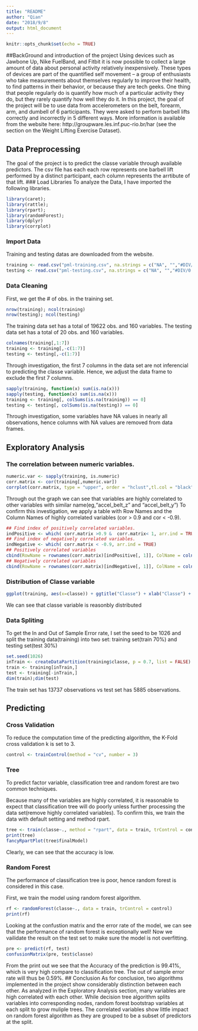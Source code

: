 ```yaml
---
title: "README"
author: "Qian"
date: "2018/9/8"
output: html_document
---
```


```r
knitr::opts_chunk$set(echo = TRUE)
```


##BackGround and introduction of the project
Using devices such as Jawbone Up, Nike FuelBand, and Fitbit it is now possible to collect a large amount of data about personal activity relatively inexpensively. These types of devices are part of the quantified self movement – a group of enthusiasts who take measurements about themselves regularly to improve their health, to find patterns in their behavior, or because they are tech geeks. One thing that people regularly do is quantify how much of a particular activity they do, but they rarely quantify how well they do it. In this project, the goal of the project will be to use data from accelerometers on the belt, forearm, arm, and dumbell of 6 participants. They were asked to perform barbell lifts correctly and incorrectly in 5 different ways. More information is available from the website here: http://groupware.les.inf.puc-rio.br/har (see the section on the Weight Lifting Exercise Dataset).


## Data Preprocessing
The goal of the project is to predict the classe variable through available predictors.
The csv file has each each row represents one barbell lift performed by a distinct participant, each column represents the arrtibute of that lift.
### Load Libraries
To analyze the Data, I have imported the following libraries.
```r
library(caret); 
library(rattle); 
library(rpart); 
library(randomForest);
library(dplyr)
library(corrplot)
```

### Import Data
Training and testing datas are downloaded from the website.
```r
training <- read.csv("pml-training.csv", na.strings = c("NA", "","#DIV/0!"))
testing <- read.csv("pml-testing.csv", na.strings = c("NA", "","#DIV/0!"))
```

### Data Cleaning
First, we get the # of obs. in the training set.
```r
nrow(training); ncol(training)
nrow(testing); ncol(testing)
```

The training data set has a total of 19622 obs. and 160 variables.
The testing data set has a total of 20 obs. and 160 variables. 

```r
colnames(training[,1:7])
training <- training[,-c(1:7)]
testing <- testing[,-c(1:7)]
```

Through investigation, the first 7 columns in the data set are not inferencial to predicting the classe variable.
Hence, we adjust the data frame to exclude the first 7 columns.

```r
sapply(training, function(x) sum(is.na(x)))
sapply(testing, function(x) sum(is.na(x)))
training <- training[, colSums(is.na(training)) == 0]
testing <- testing[, colSums(is.na(testing)) == 0]
```
Through investigation, some variables have NA values in nearly all observations, hence columns with NA values are removed from data frames.

## Exploratory Analysis

### The correlation between numeric variables.

```r
numeric.var <- sapply(training, is.numeric)
corr.matrix <- cor(training[,numeric.var])
corrplot(corr.matrix, type = "upper", order = "hclust",tl.col = "black", tl.srt = 45)
```
Through out the graph we can see that variables are highly correlated to other variables with similar name(eg,"accel_belt_z" and "accel_belt_y")
To confirm this investigation, we apply a table with Row Names and the Column Names of highly correlated variables (cor > 0.9 and cor < -0.9).
```r
## Find index of positively correlated variables.
indPositive <- which( corr.matrix >0.9 &  corr.matrix< 1, arr.ind = TRUE)   
## Find index of negatively correlated variables.
indNegative <- which( corr.matrix < -0.9, arr.ind = TRUE)
## Positively correlated variables
cbind(RowName = rownames(corr.matrix)[indPositive[, 1]], ColName = colnames(corr.matrix)[indPositive[, 2]]) 
## Negatively correlated variables
cbind(RowName = rownames(corr.matrix)[indNegative[, 1]], ColName = colnames(corr.matrix)[indNegative[, 2]])
```
### Distribution of Classe variable 
```r
ggplot(training, aes(x=classe)) + ggtitle("Classe") + xlab("Classe") + geom_bar(aes(y = 100*(..count..)/sum(..count..)), width = 0.5) + ylab("Percentage") + coord_flip() + theme_minimal()
```
We can see that classe variable is reasonbly distributed

### Data Spliting
To get the In and Out of Sample Error rate, I set the seed to be 1026 and split the training data(training) into two set: training set(train 70%) and testing set(test 30%)
```r
set.seed(1026)
inTrain <- createDataPartition(training$classe, p = 0.7, list = FALSE)
train <- training[inTrain,]
test <- training[-inTrain,]
dim(train);dim(test)
```
The train set has 13737 observations vs test set has 5885 observations.

## Predicting

### Cross Validation
To reduce the computation time of the predicting algorithm, the K-Fold cross validation k is set to 3.
```r
control <- trainControl(method = "cv", number = 3)

```

### Tree
To predict factor variable, classification tree and random forest are two common techniques.

Because many of the variables are highly correlated, it is reasonable to expect that classification tree will do poorly unless further processing the data set(remove highly correlated variables). To confirm this, we train the data with default setting and method rpart. 
```r
tree <- train(classe~., method = "rpart", data = train, trControl = control)
print(tree)
fancyRpartPlot(tree$finalModel)
```

Clearly, we can see that the accuracy is low.

### Random Forest
The performance of classification tree is poor, hence random forest is considered in this case.

First, we train the model using random forest algorithm.
```r
rf <- randomForest(classe~., data = train, trControl = control)
print(rf)
```
Looking at the confustion matrix and the error rate of the model, we can see that the performance of random forest is exceptionally well!
Now we vailidate the result on the test set to make sure the model is not overfitting.

```r
pre <- predict(rf, test)
confusionMatrix(pre, test$classe)
```
From the print out we see that the Accuracy of the prediction is 99.41%, which is very high compare to classification tree.
The out of sample error rate will thus be 0.59%.
## Conclusion
As for conclusion, two algorithms implemented in the project show considerably distinction between each other. As analyzed in the Exploratory Analysis section, many variables are high correlated with each other. While decision tree algorithm splits variables into corresponding nodes, random forest bootstrap variables at each split to grow muliple trees. The correlated variables show little impact on random forest algorithm as they are grouped to be a subset of predictors at the split. 













